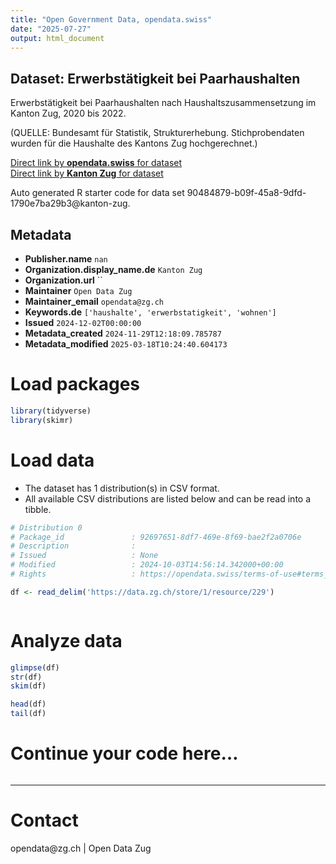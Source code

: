 ```yaml
---
title: "Open Government Data, opendata.swiss"
date: "2025-07-27"
output: html_document
---
```


## Dataset: Erwerbstätigkeit bei Paarhaushalten

Erwerbstätigkeit bei Paarhaushalten nach Haushaltszusammensetzung im Kanton Zug, 2020 bis 2022.

(QUELLE: Bundesamt für Statistik, Strukturerhebung. Stichprobendaten wurden für die Haushalte des Kantons Zug hochgerechnet.)

[Direct link by **opendata.swiss** for dataset](https://opendata.swiss/de/dataset/privathaushalte-nach-haushaltstyp)<br>
[Direct link by **Kanton Zug** for dataset](https://www.zg.ch/behoerden/gesundheitsdirektion/statistikfachstelle/themen/01bevoelkerungszahlen/haushalt)

Auto generated R starter code for data set 90484879-b09f-45a8-9dfd-1790e7ba29b3@kanton-zug.

## Metadata

- **Publisher.name** `nan`
- **Organization.display_name.de** `Kanton Zug`
- **Organization.url** ``
- **Maintainer** `Open Data Zug`
- **Maintainer_email** `opendata@zg.ch`
- **Keywords.de** `['haushalte', 'erwerbstatigkeit', 'wohnen']`
- **Issued** `2024-12-02T00:00:00`
- **Metadata_created** `2024-11-29T12:18:09.785787`
- **Metadata_modified** `2025-03-18T10:24:40.604173`


# Load packages

```r

library(tidyverse)
library(skimr)

```

# Load data

-   The dataset has 1 distribution(s) in CSV format.
-   All available CSV distributions are listed below and can be read into a tibble.

```r

# Distribution 0
# Package_id               : 92697651-8df7-469e-8f69-bae2f2a0706e
# Description              : 
# Issued                   : None
# Modified                 : 2024-10-03T14:56:14.342000+00:00
# Rights                   : https://opendata.swiss/terms-of-use#terms_open

df <- read_delim('https://data.zg.ch/store/1/resource/229')



```

# Analyze data

```r

glimpse(df)
str(df)
skim(df)

head(df)
tail(df)

```

# Continue your code here...

```r

```

------------------------------------------------------------------------

# Contact

opendata@zg.ch | Open Data Zug
